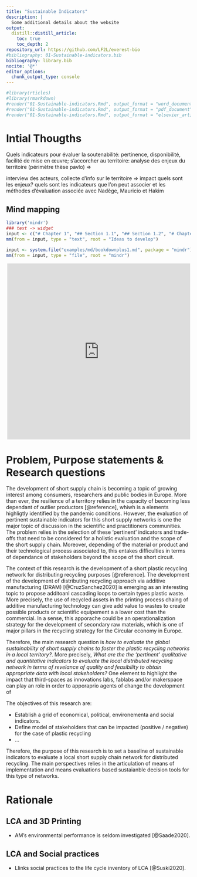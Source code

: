 ```yaml
---
title: "Sustainable Indicators"
description: |
  Some additional details about the website
output:
  distill::distill_article:
    toc: true
    toc_depth: 2
repository_url: https://github.com/LF2L/everest-bio
#bibliography: 01-Sustainable-indicators.bib
bibliography: library.bib
nocite: '@*'
editor_options: 
  chunk_output_type: console
---
```


```r

#library(rticles)
#library(rmarkdown)
#render("01-Sustainable-indicators.Rmd", output_format = "word_document", output_dir = "01-Sustainable-Indicators")
#render("01-Sustainable-indicators.Rmd", output_format = "pdf_document", output_dir = "01-Sustainable-Indicators")
#render("01-Sustainable-indicators.Rmd", output_format = "elsevier_article", output_dir = "01-Sustainable-Indicators")

```



# Intial Thougths
Quels indicateurs pour évaluer la soutenabilité: pertinence, disponibilité, facilité de mise en œuvre; s’accorcher au territoire: analyse des enjeux du territoire (périmètre thèse pavlo) =>

interview des acteurs, collecte d’info sur le territoire => impact quels sont les enjeux? quels sont les indicateurs que l’on peut associer et les méthodes d’évaluation associée avec Nadège, Mauricio et Hakim 


## Mind mapping

```r
library('mindr')
### text -> widget
input <- c("# Chapter 1", "## Section 1.1", "## Section 1.2", "# Chapter 2")
mm(from = input, type = "text", root = "Ideas to develop")

input <- system.file("examples/md/bookdownplus1.md", package = "mindr")
mm(from = input, type = "file", root = "mindr")

```

:::l-page
<div style="width: 100%; height: 480px; margin: auto; position: relative; text-align: center;"><iframe allowfullscreen frameborder="0" style="width:99%; height:480px" src="https://lucid.app/documents/embeddedchart/945c1be7-a621-4c3e-9267-f77f2fb2855a" id="CJG60F2Mr.Uj"></iframe></div>
:::


# Problem, Purpose statements & Research questions

The development of short supply chain is becoming a topic of growing interest among consumers, researchers and public bodies in Europe.
More than ever, the resilience of a territory relies in the capacity of becoming less dependant of outlier productors [@reference], whiwh is a elements highligtly identified by the pandemic conditions. 
However, the evaluation of pertinent sustainable indicators for this short supply networks is one the  major topic of discussion in the scientific and practitioners communities. 
The problem relies in the selection of these 'pertinent' indicators and trade-offs that need to be considered for a holistic evaluation and the scope of the short supply chain. 
Moreover, depending of the material or product and their technological process associated to, this entakes difficulties in terms of dependance of stakeholders beyond the scope of the short circuit. 

The context of this research is the development of a short plastic recycling network for distributing recycling purposes [@reference]. 
The development of the development of distributing recycling approach via additive manufacturing (DRAM) [@CruzSanchez2020] is emerging as an interesting topic to propose additoanl cascading loops  to certain types plastic waste. 
More precisely, the use of recycled assets in the printing process chaing of additive manufacturing technology can give add value to wastes to create possible products or scientific equipement a a lower cost than the commercial.
In a sense, this apporache could be an operationalization strategy for the development of secondary raw materials, which is one of major pillars in the recycling strategy for the Circular economy in Europe.

Therefore, the main research question is  *how to evaluate the global sustainability of short supply chains to foster the plastic recycling networks in a local territory?*.
More precisely, *What are the the 'pertinent' qualitative and quantitative indicators to evaluate the local distributed recycling network in terms of revelance of quality and feasibility to obtain appropriate data with local stakeholders?*
One element to highlight the impact that third-spaces as innovations labs, fablabs and/or makerspace can play an role in order to apporaprio agents of change  the development of 

The objectives of this research are:

- Establish a grid of economical, political, environementa and social indicators.
- Define model of stakeholders that can be impacted (positive / negative) for the case of plastic recycling
- ...

Therefore, the purpose of this research is to set a baseline of sustainable indicators to evaluate a local short supply chain network for distributed recycling.
The main perspectives relies in the articulation of means of implementation and means evaluations based sustaianble decision tools for this type of networks. 






# Rationale

## LCA and 3D Printing

- AM’s environmental performance is seldom investigated [@Saade2020].



## LCA and Social practices

- Llinks social practices to the life cycle inventory of LCA [@Suski2020].
